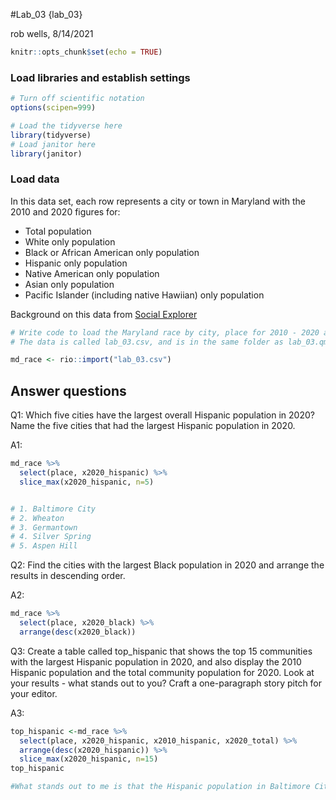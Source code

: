#Lab_03 {lab_03}

rob wells, 8/14/2021

```r
knitr::opts_chunk$set(echo = TRUE)
```

### Load libraries and establish settings
```r
# Turn off scientific notation
options(scipen=999)

# Load the tidyverse here
library(tidyverse)
# Load janitor here
library(janitor)

```

### Load data

In this data set, each row represents a city or town in Maryland with the 2010 and 2020 figures for: 

-  Total population 
-  White only population
-  Black or African American only population
-  Hispanic only population 
-  Native American only population
-  Asian only population
-  Pacific Islander (including native Hawiian) only population

Background on this data from [Social Explorer](https://www.socialexplorer.com/data/ACS2016_5yr/metadata/?ds=ACS16_5yr&table=B02001) 
```r
# Write code to load the Maryland race by city, place for 2010 - 2020 and call it md_race.
# The data is called lab_03.csv, and is in the same folder as lab_03.qmd (this data notebook)

md_race <- rio::import("lab_03.csv")

```


## Answer questions

Q1: Which five cities have the largest overall Hispanic population in 2020? Name the five cities that had the largest Hispanic population in 2020. 

A1:
```r
md_race %>% 
  select(place, x2020_hispanic) %>% 
  slice_max(x2020_hispanic, n=5)


# 1. Baltimore City
# 2. Wheaton
# 3. Germantown
# 4. Silver Spring
# 5. Aspen Hill

```

Q2: Find the cities with the largest Black population in 2020 and arrange the results in descending order. 

A2:

```r
md_race %>% 
  select(place, x2020_black) %>% 
  arrange(desc(x2020_black))

```

Q3: Create a table called top_hispanic that shows the top 15 communities with the largest Hispanic population in 2020, and also display the 2010 Hispanic population and the total community population for 2020. Look at your results - what stands out to you? Craft a one-paragraph story pitch for your editor. 

A3:

```r
top_hispanic <-md_race %>% 
  select(place, x2020_hispanic, x2010_hispanic, x2020_total) %>% 
  arrange(desc(x2020_hispanic)) %>% 
  slice_max(x2020_hispanic, n=15)
top_hispanic

#What stands out to me is that the Hispanic population in Baltimore City grew by about 10,000 from 2010 to 2020. Also the Hispanic took up more than 50% of the population in 2020. Because of this, I would pitch a story about what attracts the Hispanic population to move to Baltimore City and find out a little more about why this community is growing in this specific part of Maryland. 

```
